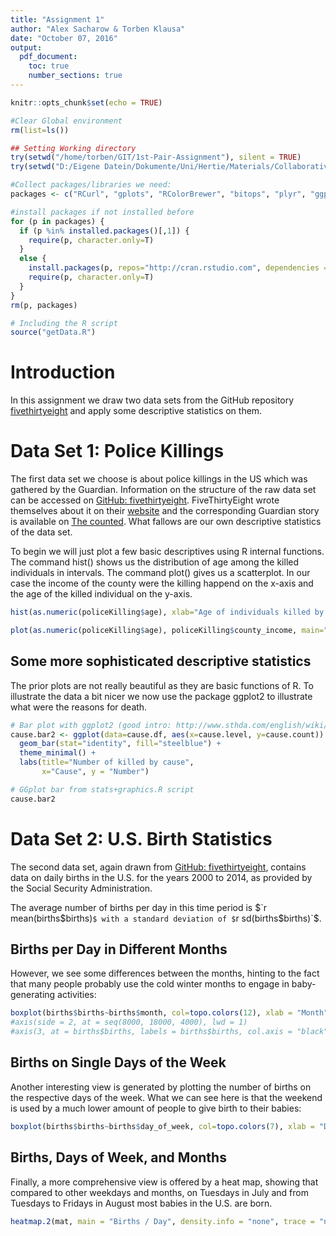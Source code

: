 ```yaml
---
title: "Assignment 1"
author: "Alex Sacharow & Torben Klausa"
date: "October 07, 2016"
output: 
  pdf_document:
    toc: true
    number_sections: true
---
```


```r
knitr::opts_chunk$set(echo = TRUE)

#Clear Global environment
rm(list=ls())

## Setting Working directory
try(setwd("/home/torben/GIT/1st-Pair-Assignment"), silent = TRUE)
try(setwd("D:/Eigene Datein/Dokumente/Uni/Hertie/Materials/Collaborative Social Science Data Analysis/1st-Pair-Assignment"), silent = TRUE)

#Collect packages/libraries we need:
packages <- c("RCurl", "gplots", "RColorBrewer", "bitops", "plyr", "ggplot2", "vcd")

#install packages if not installed before
for (p in packages) {
  if (p %in% installed.packages()[,1]) {
    require(p, character.only=T)
  }
  else {
    install.packages(p, repos="http://cran.rstudio.com", dependencies = TRUE)
    require(p, character.only=T)
  }
}
rm(p, packages)

# Including the R script
source("getData.R")
```

# Introduction

In this assignment we draw two data sets from the GitHub repository [fivethirtyeight](https://github.com/fivethirtyeight) and apply some descriptive statistics on them.

# Data Set 1: Police Killings

The first data set we choose is about police killings in the US which was gathered by the Guardian. Information on the structure of the raw data set can be accessed on [GitHub: fivethirtyeight](https://github.com/fivethirtyeight/data/tree/master/police-killings). FiveThirtyEight wrote themselves about it on their [website](http://fivethirtyeight.com/features/where-police-have-killed-americans-in-2015/) and the corresponding Guardian story is available on [The counted](https://www.theguardian.com/us-news/ng-interactive/2015/jun/01/the-counted-police-killings-us-database). What fallows are our own descriptive statistics of the data set.

To begin we will just plot a few basic descriptives using R internal functions. The command hist() shows us the distribution of age among the killed individuals in intervals. The command plot() gives us a scatterplot. In our case the income of the county were the killing happend on the x-axis and the age of the killed individual on the y-axis.

```r
hist(as.numeric(policeKilling$age), xlab="Age of individuals killed by police", main="Distribution of age of police victims", col="lightgreen")
```

```r
plot(as.numeric(policeKilling$age), policeKilling$county_income, main="Scatterplot of the age and the county median income of the killed", xlab="Age of the killed individuals", ylab="Median county income")
```

## Some more sophisticated descriptive statistics

The prior plots are not really beautiful as they are basic functions of R. To illustrate the data a bit nicer we now use the package ggplot2 to illustrate what were the reasons for death.

```r
# Bar plot with ggplot2 (good intro: http://www.sthda.com/english/wiki/ggplot2-barplots-quick-start-guide-r-software-and-data-visualization)
cause.bar2 <- ggplot(data=cause.df, aes(x=cause.level, y=cause.count)) + 
  geom_bar(stat="identity", fill="steelblue") +
  theme_minimal() +
  labs(title="Number of killed by cause", 
       x="Cause", y = "Number")

# GGplot bar from stats+graphics.R script
cause.bar2
```

# Data Set 2: U.S. Birth Statistics

The second data set, again drawn from [GitHub: fivethirtyeight](https://github.com/fivethirtyeight/data/tree/master/births), contains data on daily births in the U.S. for the years 2000 to 2014, as provided by the Social Security Administration.

The average number of births per day in this time period is $`r mean(births$births)`$ with a standard deviation of $`r sd(births$births)`$. 

## Births per Day in Different Months

However, we see some differences between the months, hinting to the fact that many people probably use the cold winter months to engage in baby-generating activities:

```r
boxplot(births$births~births$month, col=topo.colors(12), xlab = "Month", ylab = "Births", las = 2)
#axis(side = 2, at = seq(8000, 18000, 4000), lwd = 1)
#axis(3, at = births$births, labels = births$births, col.axis = "black", las = 2)
```

## Births on Single Days of the Week

Another interesting view is generated by plotting the number of births on the respective days of the week. What we can see here is that the weekend is used by a much lower amount of people to give birth to their babies:

```r
boxplot(births$births~births$day_of_week, col=topo.colors(7), xlab = "Day of Week", ylab = "Births",  las = 2)
```

## Births, Days of Week, and Months

Finally, a more comprehensive view is offered by a heat map, showing that compared to other weekdays and months, on Tuesdays in July and from Tuesdays to Fridays in August most babies in the U.S. are born.

```r
heatmap.2(mat, main = "Births / Day", density.info = "none", trace = "none", dendrogram = "none", Rowv = NA, Colv = NA)
```

